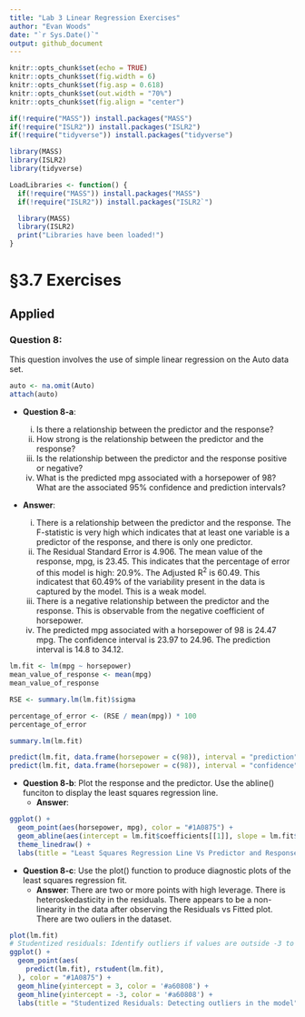 ```yaml
---
title: "Lab 3 Linear Regression Exercises"
author: "Evan Woods"
date: "`r Sys.Date()`"
output: github_document
---
```


```r
knitr::opts_chunk$set(echo = TRUE)
knitr::opts_chunk$set(fig.width = 6)
knitr::opts_chunk$set(fig.asp = 0.618)
knitr::opts_chunk$set(out.width = "70%")
knitr::opts_chunk$set(fig.align = "center")
```

```r
if(!require("MASS")) install.packages("MASS")
if(!require("ISLR2")) install.packages("ISLR2")
if(!require("tidyverse")) install.packages("tidyverse")

library(MASS)
library(ISLR2)
library(tidyverse)
```

```r
LoadLibraries <- function() {
  if(!require("MASS")) install.packages("MASS")
  if(!require("ISLR2")) install.packages("ISLR2`")

  library(MASS)
  library(ISLR2)
  print("Libraries have been loaded!")
}
```

# §3.7 Exercises

## Applied
### Question 8:
This question involves the use of simple linear regression on the Auto data set. 

```r
auto <- na.omit(Auto)
attach(auto)
```


* **Question 8-a**:
  i. Is there a relationship between the predictor and the response?
  ii. How strong is the relationship between the predictor and the response?
  iii. Is the relationship between the predictor and the response positive or negative?
  iv. What is the predicted mpg associated with a horsepower of 98? What are the associated 95% confidence and prediction intervals?
  
* **Answer**:

  i. There is a relationship between the predictor and the response. The F-statistic is very high which indicates that at least one variable is a predictor of the response, and there is only one predictor. 
  ii. The Residual Standard Error is 4.906. The mean value of the response, mpg, is 23.45. This indicates that the percentage of error of this model is high: 20.9%. The Adjusted R^2^  is 60.49. This indicatest that 60.49% of the variability present in the data is captured by the model. This is a weak model. 
  iii. There is a negative relationship between the predictor and the response. This is observable from the negative coefficient of horsepower. 
  iv. The predicted mpg associated with a horsepower of 98 is 24.47 mpg. The confidence interval is 23.97 to 24.96. The prediction interval is 14.8 to 34.12.

```r
lm.fit <- lm(mpg ~ horsepower)
mean_value_of_response <- mean(mpg)
mean_value_of_response

RSE <- summary.lm(lm.fit)$sigma

percentage_of_error <- (RSE / mean(mpg)) * 100
percentage_of_error

summary.lm(lm.fit)

predict(lm.fit, data.frame(horsepower = c(98)), interval = "prediction")
predict(lm.fit, data.frame(horsepower = c(98)), interval = "confidence")
```

* **Question 8-b**: Plot the response and the predictor. Use the abline() funciton to display the least squares regression line. 
  * **Answer**:
  
```r
ggplot() + 
  geom_point(aes(horsepower, mpg), color = "#1A0875") +
  geom_abline(aes(intercept = lm.fit$coefficients[[1]], slope = lm.fit$coefficients[[2]]), color = "#34ABEB", size = 1) + 
  theme_linedraw() + 
  labs(title = "Least Squares Regression Line Vs Predictor and Response", x = "Horsepower", y = "Miles Per Gallon")
```

* **Question 8-c**: Use the plot() function to produce diagnostic plots of the least squares regression fit. 
  * **Answer**: There are two or more points with high leverage. There is heteroskedasticity in the residuals. There appears to be a non-linearity in the data after observing the Residuals vs Fitted plot. There are two ouliers in the dataset. 


```r
plot(lm.fit)
# Studentized residuals: Identify outliers if values are outside -3 to 3.
ggplot() + 
  geom_point(aes(
    predict(lm.fit), rstudent(lm.fit),
  ), color = "#1A0875") + 
  geom_hline(yintercept = 3, color = '#a60808') +
  geom_hline(yintercept = -3, color = '#a60808') +
  labs(title = "Studentized Residuals: Detecting outliers in the model", x = "Fitted Values", y = "Studentized residuals")
```

